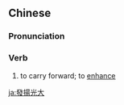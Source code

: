 {{also|发扬光大}}
==Chinese==
{{zh-forms|s=发扬光大|type=22}}

===Pronunciation===
{{zh-pron
|m=fāyáng guāngdà
|c=faat3 joeng4 gwong1 daai6
|mn=hoat-iông-kong-tāi
|cat=v
}}

===Verb===
{{zh-verb}}

# to carry forward; to [[enhance]]

{{zh-cat|Advanced}}

[[ja:發揚光大]]